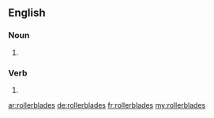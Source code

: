 ==English==

===Noun===
{{head|en|plural}}

# {{plural of|rollerblade|lang=en|nocat=1}}

===Verb===
{{head|en}}

# {{en-third-person singular of|rollerblade}}

[[ar:rollerblades]]
[[de:rollerblades]]
[[fr:rollerblades]]
[[my:rollerblades]]